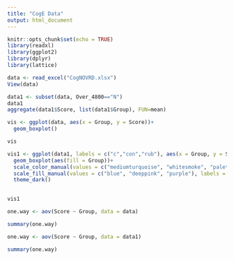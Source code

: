 ```yaml
---
title: "CogE Data"
output: html_document
---
```


```r
knitr::opts_chunk$set(echo = TRUE)
library(readxl)
library(ggplot2)
library(dplyr)
library(lattice)
```

```r
data <- read_excel("CogNOVRD.xlsx")
View(data)

```
```r

data1 <- subset(data, Over_4800=="N")
data1
aggregate(data1$Score, list(data1$Group), FUN=mean)
```


```r
vis <- ggplot(data, aes(x = Group, y = Score))+
  geom_boxplot()

vis

vis1 <- ggplot(data1, labels = c("c","con","rub"), aes(x = Group, y = Score, colour = Group))+
  geom_boxplot(aes(fill = Group))+
  scale_color_manual(values = c("mediumturquoise", "whitesmoke", "paleturquoise"), labels = c("c","con","rub"))+
  scale_fill_manual(values = c("blue", "deeppink", "purple"), labels = c("c","con","rub"))+
  theme_dark()
 

vis1
```

```r
one.way <- aov(Score ~ Group, data = data)

summary(one.way)

one.way <- aov(Score ~ Group, data = data1)

summary(one.way)
```


